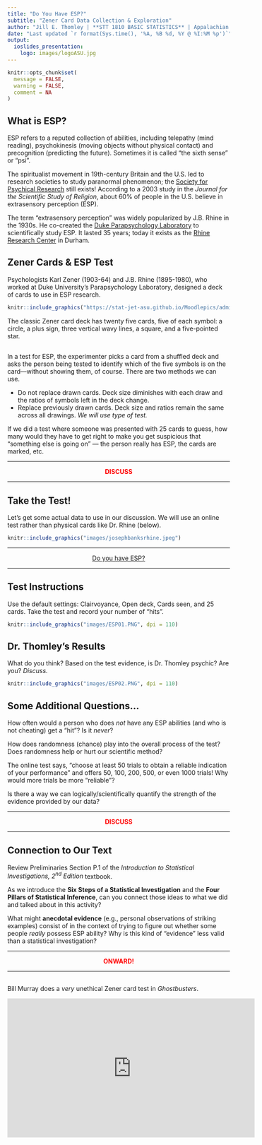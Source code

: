 ```yaml
---
title: "Do You Have ESP?"
subtitle: "Zener Card Data Collection & Exploration"
author: "Jill E. Thomley | **STT 1810 BASIC STATISTICS** | Appalachian State University"
date: "Last updated `r format(Sys.time(), '%A, %B %d, %Y @ %I:%M %p')`"
output: 
  ioslides_presentation:
    logo: images/logoASU.jpg
---
```


```r
knitr::opts_chunk$set(
  message = FALSE,
  warning = FALSE,
  comment = NA
)
```


## What is ESP?

ESP refers to a reputed collection of abilities, including telepathy (mind reading), psychokinesis (moving objects without physical contact) and precognition (predicting the future). Sometimes it is called "the sixth sense" or "psi". 

The spiritualist movement in 19th-century Britain and the U.S. led to research societies to study paranormal phenomenon; the [Society for Psychical Research](http://www.aspr.com/) still exists! According to a 2003 study in the *Journal for the Scientific Study of Religion*, about 60% of people in the U.S. believe in extrasensory perception (ESP).

The term "extrasensory perception" was widely popularized by J.B. Rhine in the 1930s. He co-created the [Duke Parapsychology Laboratory](https://library.duke.edu/exhibits/2020/parapsychology) to scientifically study ESP. It lasted 35 years; today it exists as the [Rhine Research Center](https://www.rhineonline.org/about-us) in Durham.


## Zener Cards & ESP Test

Psychologists Karl Zener (1903-64) and J.B. Rhine (1895-1980), who worked at Duke University's Parapsychology Laboratory, designed a deck of cards to use in ESP research.

```r
knitr::include_graphics("https://stat-jet-asu.github.io/Moodlepics/admin/zenercards.jpg")
```

The classic Zener card deck has twenty five cards, five of each symbol: a circle, a plus sign, three vertical wavy lines, a square, and a five-pointed star. 


##

In a test for ESP, the experimenter picks a card from a shuffled deck and asks the person being tested to identify which of the five symbols is on the card---without showing them, of course. There are two methods we can use.

* Do not replace drawn cards. Deck size diminishes with each draw and the ratios of symbols left in the deck change.
* Replace previously drawn cards. Deck size and ratios remain the same across all drawings. *We will use type of test.*

If we did a test where someone was presented with 25 cards to guess, how many would they have to get right to make you get suspicious that “something else is going on” --- the person really has ESP, the cards are marked, etc.

<hr>
<p style="text-align: center; color: red; font-weight: bold;">DISCUSS</p>
<hr>


## Take the Test!

Let's get some actual data to use in our discussion. We will use an online test rather than physical cards like Dr. Rhine (below).

```r
knitr::include_graphics("images/josephbanksrhine.jpeg")
```

<hr>
<p style="text-align: center;">[Do you have ESP?](https://psychicscience.org/esp3)</p>
<hr>


## Test Instructions

Use the default settings: Clairvoyance, Open deck, Cards seen, and 25 cards. Take the test and record your number of "hits".

```r
knitr::include_graphics("images/ESP01.PNG", dpi = 110)
```


## Dr. Thomley's Results

What do you think? Based on the test evidence, is Dr. Thomley psychic? Are you? *Discuss.*

```r
knitr::include_graphics("images/ESP02.PNG", dpi = 110)
```


## Some Additional Questions...

How often would a person who does *not* have any ESP abilities (and who is not cheating) get a "hit"? Is it *never*?

How does randomness (chance) play into the overall process of the test? Does randomness help or hurt our scientific method?

The online test says, "choose at least 50 trials to obtain a reliable indication of your performance" and offers 50, 100, 200, 500, or even 1000 trials! Why would more trials be more "reliable"? 

Is there a way we can logically/scientifically quantify the strength of the evidence provided by our data?

<hr>
<p style="text-align: center; color: red; font-weight: bold;">DISCUSS</p>
<hr>


## Connection to Our Text

Review Preliminaries Section P.1 of the *Introduction to Statistical Investigations, 2^nd^ Edition* textbook.

As we introduce the **Six Steps of a Statistical Investigation** and the **Four Pillars of Statistical Inference**, can you connect those ideas to what we did and talked about in this activity?

What might **anecdotal evidence** (e.g., personal observations of striking examples) consist of in the context of trying to figure out whether some people *really* possess ESP ability? Why is this kind of "evidence" less valid than a statistical investigation?

<hr>
<p style="text-align: center; color: red; font-weight: bold;">ONWARD!</p>
<hr>


## 

Bill Murray does a *very* unethical Zener card test in *Ghostbusters*.

<iframe width="560" height="315" src="https://www.youtube.com/embed/5ohlA__xABw" frameborder="0" allow="accelerometer; autoplay; clipboard-write; encrypted-media; gyroscope; picture-in-picture" allowfullscreen></iframe>
